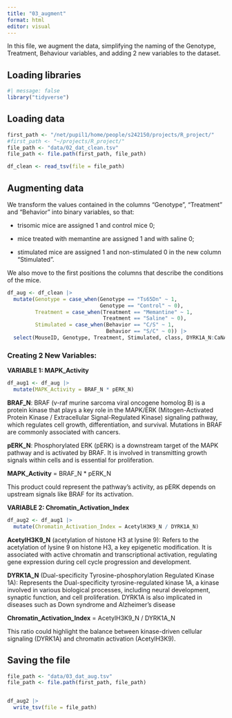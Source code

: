```yaml
---
title: "03_augment"
format: html
editor: visual
---
```


In this file, we augment the data, simplifying the naming of the Genotype, Treatment, Behaviour variables, and adding 2 new variables to the dataset.

## Loading libraries

```r
#| message: false
library("tidyverse")
```

## Loading data

```r
first_path <- "/net/pupil1/home/people/s242150/projects/R_project/"
#first_path <- "~/projects/R_project/"
file_path <- "data/02_dat_clean.tsv" 
file_path <- file.path(first_path, file_path)

df_clean <- read_tsv(file = file_path)
```

## Augmenting data

We transform the values contained in the columns "Genotype", "Treatment" and "Behavior" into binary variables, so that:

-   trisomic mice are assigned 1 and control mice 0;

-   mice treated with memantine are assigned 1 and with saline 0;

-   stimulated mice are assigned 1 and non-stimulated 0 in the new column "Stimulated".

We also move to the first positions the columns that describe the conditions of the mice.

```r
df_aug <- df_clean |>
  mutate(Genotype = case_when(Genotype == "Ts65Dn" ~ 1,
                              Genotype == "Control" ~ 0),
         Treatment = case_when(Treatment == "Memantine" ~ 1,
                               Treatment == "Saline" ~ 0),
         Stimulated = case_when(Behavior == "C/S" ~ 1,
                                Behavior == "S/C" ~ 0)) |>
  select(MouseID, Genotype, Treatment, Stimulated, class, DYRK1A_N:CaNA_N)
```

### **Creating 2 New Variables:**

**VARIABLE 1: MAPK_Activity**

```r
df_aug1 <- df_aug |>
  mutate(MAPK_Activity = BRAF_N * pERK_N)
```

**BRAF_N**: BRAF (v-raf murine sarcoma viral oncogene homolog B) is a protein kinase that plays a key role in the MAPK/ERK (Mitogen-Activated Protein Kinase / Extracellular Signal-Regulated Kinase) signaling pathway, which regulates cell growth, differentiation, and survival. Mutations in BRAF are commonly associated with cancers.

**pERK_N**: Phosphorylated ERK (pERK) is a downstream target of the MAPK pathway and is activated by BRAF. It is involved in transmitting growth signals within cells and is essential for proliferation.

**MAPK_Activity** = BRAF_N \* pERK_N

This product could represent the pathway's activity, as pERK depends on upstream signals like BRAF for its activation.

**VARIABLE 2: Chromatin_Activation_Index**

```r
df_aug2 <- df_aug1 |>
  mutate(Chromatin_Activation_Index = AcetylH3K9_N / DYRK1A_N)
```

**AcetylH3K9_N** (acetylation of histone H3 at lysine 9): Refers to the acetylation of lysine 9 on histone H3, a key epigenetic modification. It is associated with active chromatin and transcriptional activation, regulating gene expression during cell cycle progression and development.

**DYRK1A_N** (Dual-specificity Tyrosine-phosphorylation Regulated Kinase 1A): Represents the Dual-specificity tyrosine-regulated kinase 1A, a kinase involved in various biological processes, including neural development, synaptic function, and cell proliferation. DYRK1A is also implicated in diseases such as Down syndrome and Alzheimer’s disease

**Chromatin_Activation_Index** = AcetylH3K9_N / DYRK1A_N

This ratio could highlight the balance between kinase-driven cellular signaling (DYRK1A) and chromatin activation (AcetylH3K9).

## Saving the file

```r
file_path <- "data/03_dat_aug.tsv"
file_path <- file.path(first_path, file_path)


df_aug2 |>
  write_tsv(file = file_path)
```
